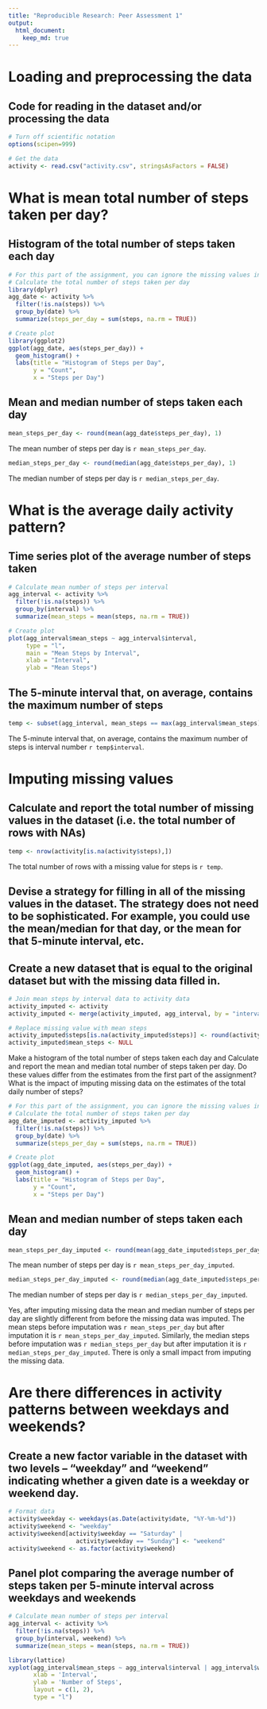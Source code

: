 ```yaml
---
title: "Reproducible Research: Peer Assessment 1"
output: 
  html_document:
    keep_md: true
---
```


# Loading and preprocessing the data
## Code for reading in the dataset and/or processing the data

```r

# Turn off scientific notation
options(scipen=999)

# Get the data
activity <- read.csv("activity.csv", stringsAsFactors = FALSE)

```

# What is mean total number of steps taken per day?

## Histogram of the total number of steps taken each day

```r

# For this part of the assignment, you can ignore the missing values in the dataset.
# Calculate the total number of steps taken per day
library(dplyr)
agg_date <- activity %>%
  filter(!is.na(steps)) %>%
  group_by(date) %>%
  summarize(steps_per_day = sum(steps, na.rm = TRUE))

# Create plot
library(ggplot2)
ggplot(agg_date, aes(steps_per_day)) +
  geom_histogram() +
  labs(title = "Histogram of Steps per Day", 
       y = "Count",
       x = "Steps per Day")

```

## Mean and median number of steps taken each day

```r

mean_steps_per_day <- round(mean(agg_date$steps_per_day), 1)

```

The mean number of steps per day is `r mean_steps_per_day`.

```r

median_steps_per_day <- round(median(agg_date$steps_per_day), 1)

```

The median number of steps per day is `r median_steps_per_day`.

# What is the average daily activity pattern?

## Time series plot of the average number of steps taken
```r

# Calculate mean number of steps per interval
agg_interval <- activity %>%
  filter(!is.na(steps)) %>%
  group_by(interval) %>%
  summarize(mean_steps = mean(steps, na.rm = TRUE))

# Create plot
plot(agg_interval$mean_steps ~ agg_interval$interval,
     type = "l",
     main = "Mean Steps by Interval",
     xlab = "Interval",
     ylab = "Mean Steps")

```

## The 5-minute interval that, on average, contains the maximum number of steps

```r

temp <- subset(agg_interval, mean_steps == max(agg_interval$mean_steps))

```

The 5-minute interval that, on average, contains the maximum number of steps is interval number `r temp$interval`.

# Imputing missing values

## Calculate and report the total number of missing values in the dataset (i.e. the total number of rows with NAs)

```r

temp <- nrow(activity[is.na(activity$steps),])

```

The total number of rows with a missing value for steps is `r temp`.

## Devise a strategy for filling in all of the missing values in the dataset. The strategy does not need to be sophisticated. For example, you could use the mean/median for that day, or the mean for that 5-minute interval, etc.
## Create a new dataset that is equal to the original dataset but with the missing data filled in.
```r

# Join mean steps by interval data to activity data
activity_imputed <- activity
activity_imputed <- merge(activity_imputed, agg_interval, by = "interval")

# Replace missing value with mean steps
activity_imputed$steps[is.na(activity_imputed$steps)] <- round(activity_imputed$mean_steps[is.na(activity_imputed$steps)], 0)
activity_imputed$mean_steps <- NULL

```

Make a histogram of the total number of steps taken each day and Calculate and report the mean and median total number of steps taken per day. Do these values differ from the estimates from the first part of the assignment? What is the impact of imputing missing data on the estimates of the total daily number of steps?

```r

# For this part of the assignment, you can ignore the missing values in the dataset.
# Calculate the total number of steps taken per day
agg_date_imputed <- activity_imputed %>%
  filter(!is.na(steps)) %>%
  group_by(date) %>%
  summarize(steps_per_day = sum(steps, na.rm = TRUE))

# Create plot
ggplot(agg_date_imputed, aes(steps_per_day)) +
  geom_histogram() +
  labs(title = "Histogram of Steps per Day", 
       y = "Count",
       x = "Steps per Day")

```

## Mean and median number of steps taken each day

```r

mean_steps_per_day_imputed <- round(mean(agg_date_imputed$steps_per_day), 1)

```

The mean number of steps per day is `r mean_steps_per_day_imputed`.

```r

median_steps_per_day_imputed <- round(median(agg_date_imputed$steps_per_day), 1)

```

The median number of steps per day is `r median_steps_per_day_imputed`.

Yes, after imputing missing data the mean and median number of steps per day are slightly different from before the missing data was imputed. The mean steps before imputation was `r mean_steps_per_day` but after imputation it is `r mean_steps_per_day_imputed`. Similarly, the median steps before imputation was `r median_steps_per_day` but after imputation it is `r median_steps_per_day_imputed`. There is only a small impact from imputing the missing data.

# Are there differences in activity patterns between weekdays and weekends?

## Create a new factor variable in the dataset with two levels – “weekday” and “weekend” indicating whether a given date is a weekday or weekend day.

```r

# Format data
activity$weekday <- weekdays(as.Date(activity$date, "%Y-%m-%d"))
activity$weekend <- "weekday"
activity$weekend[activity$weekday == "Saturday" |
                   activity$weekday == "Sunday"] <- "weekend"
activity$weekend <- as.factor(activity$weekend)

```

## Panel plot comparing the average number of steps taken per 5-minute interval across weekdays and weekends

```r

# Calculate mean number of steps per interval
agg_interval <- activity %>%
  filter(!is.na(steps)) %>%
  group_by(interval, weekend) %>%
  summarize(mean_steps = mean(steps, na.rm = TRUE))

library(lattice)
xyplot(agg_interval$mean_steps ~ agg_interval$interval | agg_interval$weekend,
       xlab = 'Interval',
       ylab = 'Number of Steps',
       layout = c(1, 2),
       type = "l")

```